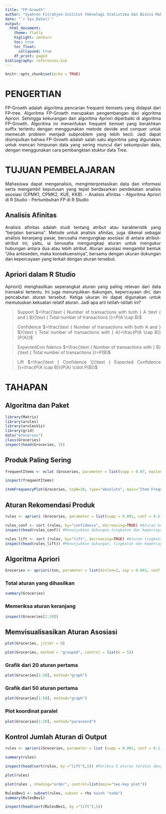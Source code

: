 ```yaml
---
title: "FP-Growth"
author: "Syahron Fitrahjon-Institut Teknologi Statistika dan Bisnis Muhammadiyah"
date: "`r Sys.Date()`"
output: 
  html_document:
    theme: flatly
    higlight: zenburn
    toc: true
    toc_float:
      collapsed: true
    df_print: paged
bibliography: references.bib
---
```


```{=html}
<style>
body{
text-align: justify}
</style>
```
```r
knitr::opts_chunk$set(echo = TRUE)
```

# PENGERTIAN
FP-Growth adalah algoritma pencarian frequent itemsets yang didapat dari FP-tree. Algoritma FP-Growth merupakan pengembangan dari algoritma Apriori. Sehingga kekurangan dari algoritma Apriori diperbaiki di algoritma FP-Growth. Algoritma ini menenfukan frequent itemset yang berakhkan suffix tertentu dengan menggunakan metode devide and conquer untuk memecah problem menjadi subproblem yang lebih kecil. Jadi dapat disimpulkan bahwa FP-Growth adalah salah satu algoritma yang digunakan untuk mencari himpunan data yang sering muncul dari sekumpulan data, dengan menggunakan cara pembangktan stuktur data Tree.

# TUJUAN PEMBELAJARAN
Mahasiswa dapat menganalisis, menginterpretasikan data dan informasi serta mengambil keputusan yang tepat berdasarkan pendekatan analisis asosiasi (CPMK1, CPMK2, KUE, KKB). - Analisis afinitas - Algoritma Apriori di R Studio - Pertumbuhan FP di R Studio

## Analisis Afinitas
Analisis afinitas adalah studi tentang atribut atau karakteristik yang "berjalan bersama". Metode untuk analisis afinitas, juga dikenal sebagai analisis keranjang pasar, berusaha mengungkap asosiasi di antara atribut-atribut ini; yaitu, ia berusaha mengungkap aturan untuk mengukur hubungan antara dua atau lebih atribut. Aturan asosiasi mengambil bentuk "Jika anteseden, maka konsekuensinya", bersama dengan ukuran dukungan dan kepercayaan yang terkait dengan aturan tersebut.

## Apriori dalam R Studio
Apriori() menghasilkan seperangkat aturan yang paling relevan dari data transaksi tertentu. Ini juga menunjukkan dukungan, kepercayaan diri, dan pencabutan aturan tersebut. Ketiga ukuran ini dapat digunakan untuk memutuskan kekuatan relatif aturan. Jadi apa arti istilah-istilah ini?

>
Support $=\frac{\text { Number of transactions with both } A \text { and } B}{\text { Total number of transactions }}=P(A \cap B)$

>
Confidence $=\frac{\text { Number of transactions with both A and } B}{\text { Total number of transactions with } A}=\frac{P(A \cap B)}{P(A)}$

>
ExpectedCon fidence $=\frac{\text { Number of transactions with } B}{\text { Total number of transactions }}=P(B)$

>
Lift $=\frac{\text { Confidence }}{\text { Expected Confidence }}=\frac{P(A \cap B)}{P(A) \cdot P(B)}$

# TAHAPAN
## Algoritma dan Paket
```r
library(Matrix)
library(arules)
library(arulesViz)
library(grid)
data("Groceries")
class(Groceries)
inspect(head(Groceries, 3))
```
## Produk Paling Sering
```r
frequentItems <- eclat (Groceries, parameter = list(supp = 0.07, maxlen = 15)) #Menghitung dukungan untuk item yang sering
```
```r
inspect(frequentItems)
```
```r
itemFrequencyPlot(Groceries, topN=10, type="absolute", main="Item Frequency")
```

## Aturan Rekomendasi Produk
```r
rules <- apriori (Groceries, parameter = list(supp = 0.001, conf = 0.5)) #Minimal dukungan ialah 0.001, kepercayaan ialah 0.8
```
```r
rules_conf <- sort (rules, by="confidence", decreasing=TRUE) #Aturan kepercayaan yang tinggi
inspect(head(rules_conf)) #Menunjukkan dukungan,tingkatan dan kepercayaan untuk semua aturan
```

```r
rules_lift <- sort (rules, by="lift", decreasing=TRUE) #Aturan tingkatan yang tinggi
inspect(head(rules_lift)) #Menunjukkan dukungan, tingkatan dan kepercayaan untuk semua aturan
```

## Algoritma Apriori
```r
Groceries <- apriori(txn, parameter = list(minlen=2, sup = 0.001, conf = 0.05, target="rules"))
```

### Total aturan yang dihasilkan
```r
summary(Groceries)
```

### Memeriksa aturan keranjang
```r
inspect(Groceries[1:20])
```

## Memvisualisasikan Aturan Asosiasi
```r
plot(Groceries, jitter = 0)
```
```r
plot(Groceries, method = "grouped", control = list(k = 5))
```

### Grafik dari 20 aturan pertama
```r
plot(Groceries[1:20], method="graph")
```

### Grafik dari 50 aturan pertama
```r
plot(Groceries[1:50], method="graph")
```

### Plot koordinat paralel
```r
plot(Groceries[1:20], method="paracoord")
```

## Kontrol Jumlah Aturan di Output
```r
rules <- apriori(Groceries, parameter = list (supp = 0.001, conf = 0.2, maxlen=3)) #maxlen=3, membatasi elemen dalam aturan menjadi 3
```
```r
summary(rules)
```
```r
inspect(head(sort(rules, by ="lift"),5)) #Periksa 5 aturan teratas dengan tingkatan tertinggi
```
```r
plot(rules)
```
```r
plot(rules , shading="order", control=list(main="two-key plot"))
```
```r
RulesBev1 <- subset(rules, subset = rhs %ain% "soda")
summary(RulesBev1)
```
```r
inspect(head(sort(RulesBev1, by ="lift"),5))
```

